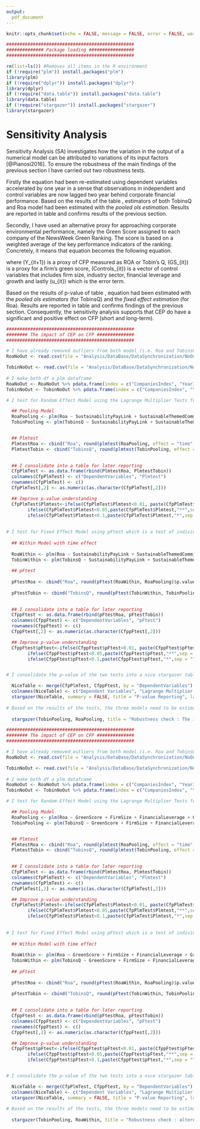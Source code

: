 ```yaml
---
output:
  pdf_document
---
```


```r
knitr::opts_chunk$set(echo = FALSE, message = FALSE, error = FALSE, warning = FALSE, results = 'asis')
```


```r

################################################
############## Package loading #################
################################################

rm(list=ls()) #Removes all items in the R environment
if (!require("plm")) install.packages("plm")
library(plm) 
if (!require("dplyr")) install.packages("dplyr")
library(dplyr) 
if (!require("data.table")) install.packages("data.table")
library(data.table)
if (!require("stargazer")) install.packages("stargazer")
library(stargazer)
```

# Sensitivity Analysis

Sensitivity Analysis (SA) investigates how the variation in the output of a numerical model can be attributed to variations of its input factors [@Pianosi2016]. To ensure the robustness of the main findings of the previous section I have carried out two robustness tests. 

Firstly the equation \ref{EconometricModel} had been re-estimated using dependent variables accelerated by one year in a sense that observations in independent and control variables are now lagged two year behind corporate financial performance. Based on the results of the table \ref{Lag2Test}, estimators of both TobinsQ and Roa
model had been estimated with the *pooled ols estimation*. Results are reported in table \ref{Lag2} and confirms results of the previous section.

Secondly, I have used an alternative proxy for approaching corporate environmental performance, namely the Green Score assigned to each company of the NewsWeek Green Ranking. The score is based on a weighted average of the key performance indicators of the ranking. Concretely, it means that equation \ref{EconometricModel} becomes the following equation.

\begin{equation}
\centering
Y_{it+1} = \alpha + \beta_{1} GS_{it} + Controls_{it} + u_{it}
\label{GreenScoreEquation}
\end{equation}


where \(Y_{it+1}\) is a proxy of CFP measured as ROA or Tobin's Q, \(GS_{it}\) is a proxy for a firm's green score, \(Controls_{it}\) is a vector of control variables that includes firm size, industry sector, financial leverage and growth and lastly \(u_{it}\) which is the error term.

Based on the results of p-value of table \ref{GreenScoreTests}, equation \ref{GreenScoreEquation} had been estimated with the *pooled ols estimators* (for TobinsQ) and the *fixed effect estimation* (for Roa). Results are reported in table \ref{GreenScoreResults} and confirms findings of the previous section. Consequently, the sensitivity analysis supports that CEP do have a significant and positive effect on CFP (short and long-term). 


```r
################################################
######## The impact of CEP on CFP ##############
################################################

# I have already removed outliers from both model (i.e. Roa and TobinsQ) through the file = "Analysis/MakeFile_RemoveOutliers_Lag1.rmd". Consequently I just need to download them in this file.
RoaNoOut <- read.csv(file = "Analysis/DataBase/DataSynchronization/NoOutliersLag2/Roa.csv", header = TRUE, stringsAsFactors = FALSE)

TobinNoOut <- read.csv(file = "Analysis/DataBase/DataSynchronization/NoOutliersLag2/TobinsQ.csv", header = TRUE, stringsAsFactors = FALSE)
 
# I make both df a plm dataframe
RoaNoOut <- RoaNoOut %>% pdata.frame(index = c("CompaniesIndex", "YearIndex"))
TobinNoOut <- TobinNoOut %>% pdata.frame(index = c("CompaniesIndex", "YearIndex"))

# I test for Random Effect Model using the Lagrange Multiplier Tests for Panel Models. 

  ## Pooling Model
  RoaPooling <- plm(Roa ~ SustainabilityPayLink + SustainableThemedCommitment + AuditScore + CarbonProductivity + WaterProductivity + WasteProductivity + FirmSize + FinancialLeverage + Growth + Industry, data = RoaNoOut, model="pooling")
  TobinPooling <- plm(TobinsQ ~ SustainabilityPayLink + SustainableThemedCommitment + AuditScore + CarbonProductivity + WaterProductivity + WasteProductivity + FirmSize + FinancialLeverage + Growth + Industry, data = TobinNoOut, model="pooling")


  ## Plmtest
  PlmtestRoa <- cbind("Roa", round(plmtest(RoaPooling, effect = "time", type = "bp")$p.value, digits = 4))
  PlmtestTobin <- cbind("TobinsQ", round(plmtest(TobinPooling, effect = "time", type = "bp")$p.value, digits = 4))

  
  ## I consolidate into a table for later reporting 
  CfpPlmTest <- as.data.frame(rbind(PlmtestRoa, PlmtestTobin))
  colnames(CfpPlmTest) <- c("DependentVariables", "Plmtest")
  rownames(CfpPlmTest) <- c()
  CfpPlmTest[,2] <- as.numeric(as.character(CfpPlmTest[,2]))  

  ## Improve p-value understanding
  CfpPlmTest$Plmtest<-ifelse(CfpPlmTest$Plmtest<0.01, paste(CfpPlmTest$Plmtest,"***",sep = ""),
		ifelse(CfpPlmTest$Plmtest<0.05,paste(CfpPlmTest$Plmtest,"**",sep = ""),
		ifelse(CfpPlmTest$Plmtest<0.1,paste(CfpPlmTest$Plmtest,"*",sep = ""),CfpPlmTest$Plmtest)))
 
  
# I test for Fixed Effect Model using pFtest which is a test of individual and/or time effects based on the comparison of the within and the pooling model.
  
  ## Within Model with time effect
  
  RoaWithin <- plm(Roa ~ SustainabilityPayLink + SustainableThemedCommitment + AuditScore + CarbonProductivity + WaterProductivity + WasteProductivity + FirmSize + FinancialLeverage + Growth + Industry, data = RoaNoOut, model="within", effect = "time")
  TobinWithin <- plm(TobinsQ ~ SustainabilityPayLink + SustainableThemedCommitment + AuditScore + CarbonProductivity + WaterProductivity + WasteProductivity + FirmSize + FinancialLeverage + Growth + Industry, data = TobinNoOut, model = "within", effect = "time")
  
  ## pFtest
  
  pFtestRoa <- cbind("Roa", round(pFtest(RoaWithin, RoaPooling)$p.value, digits = 4))
  
  pFtestTobin <- cbind("TobinsQ", round(pFtest(TobinWithin, TobinPooling)$p.value, digits = 4))
  

  ## I consolidate into a table for later reporting 
  CfppFtest <- as.data.frame(rbind(pFtestRoa, pFtestTobin))
  colnames(CfppFtest) <- c("DependentVariables", "pFtest")
  rownames(CfppFtest) <- c()
  CfppFtest[,2] <- as.numeric(as.character(CfppFtest[,2]))  

  ## Improve p-value understanding
  CfppFtest$pFtest<-ifelse(CfppFtest$pFtest<0.01, paste(CfppFtest$pFtest,"***",sep = ""),
		ifelse(CfppFtest$pFtest<0.05,paste(CfppFtest$pFtest,"**",sep = ""),
		ifelse(CfppFtest$pFtest<0.1,paste(CfppFtest$pFtest,"*",sep = ""),CfppFtest$pFtest)))


# I consolidate the p-value of the two tests into a nice stargazer table 

  NiceTable <- merge(CfpPlmTest, CfppFtest, by = "DependentVariables")
  colnames(NiceTable) <- c("Dependent Variables", "Lagrange Multiplier Test", "F Test")
  stargazer(NiceTable, summary = FALSE, title = "P-value Reporting", label = "Lag2Test", align = TRUE, type = "latex", header = FALSE, notes = "Note : * p<0.1; ** p<0.05; *** p<0.01", notes.align = "r" )
  
# Based on the results of the tests, the three models need to be estimated with the fixed effects estimations (i.e. model = "within" in plm). Let's consolidate into a stargazer table
  
  stargazer(TobinPooling, RoaPooling, title = "Robustness check : The impact of both process-based and outcome-based CEP on CFP with lag = 2", label = "Lag2", header = FALSE, type = "latex")

```

```r
################################################
######## The impact of CEP on CFP ##############
################################################

# I have already removed outliers from both model (i.e. Roa and TobinsQ) through the file = "Analysis/MakeFile_RemoveOutliers_Lag1.rmd". Consequently I just need to download them in this file.
RoaNoOut <- read.csv(file = "Analysis/DataBase/DataSynchronization/NoOutliersLag1/GreenScore/Roa.csv", header = TRUE, stringsAsFactors = FALSE)

TobinNoOut <- read.csv(file = "Analysis/DataBase/DataSynchronization/NoOutliersLag1/GreenScore/TobinsQ.csv", header = TRUE, stringsAsFactors = FALSE)
 
# I make both df a plm dataframe
RoaNoOut <- RoaNoOut %>% pdata.frame(index = c("CompaniesIndex", "YearIndex"))
TobinNoOut <- TobinNoOut %>% pdata.frame(index = c("CompaniesIndex", "YearIndex"))

# I test for Random Effect Model using the Lagrange Multiplier Tests for Panel Models. 

  ## Pooling Model
  RoaPooling <- plm(Roa ~ GreenScore + FirmSize + FinancialLeverage + Growth + Industry, data = RoaNoOut, model="pooling")
  TobinPooling <- plm(TobinsQ ~ GreenScore + FirmSize + FinancialLeverage + Growth + Industry, data = TobinNoOut, model="pooling")


  ## Plmtest
  PlmtestRoa <- cbind("Roa", round(plmtest(RoaPooling, effect = "time", type = "bp")$p.value, digits = 4))
  PlmtestTobin <- cbind("TobinsQ", round(plmtest(TobinPooling, effect = "time", type = "bp")$p.value, digits = 4))

  
  ## I consolidate into a table for later reporting 
  CfpPlmTest <- as.data.frame(rbind(PlmtestRoa, PlmtestTobin))
  colnames(CfpPlmTest) <- c("DependentVariables", "Plmtest")
  rownames(CfpPlmTest) <- c()
  CfpPlmTest[,2] <- as.numeric(as.character(CfpPlmTest[,2]))  

  ## Improve p-value understanding
  CfpPlmTest$Plmtest<-ifelse(CfpPlmTest$Plmtest<0.01, paste(CfpPlmTest$Plmtest,"***",sep = ""),
		ifelse(CfpPlmTest$Plmtest<0.05,paste(CfpPlmTest$Plmtest,"**",sep = ""),
		ifelse(CfpPlmTest$Plmtest<0.1,paste(CfpPlmTest$Plmtest,"*",sep = ""),CfpPlmTest$Plmtest)))
 
  
# I test for Fixed Effect Model using pFtest which is a test of individual and/or time effects based on the comparison of the within and the pooling model.
  
  ## Within Model with time effect
  
  RoaWithin <- plm(Roa ~ GreenScore + FirmSize + FinancialLeverage + Growth + Industry, data = RoaNoOut, model = "within", effect = "time")
  TobinWithin <- plm(TobinsQ ~ GreenScore + FirmSize + FinancialLeverage + Growth + Industry, data = TobinNoOut, model = "within", effect = "time")
  
  ## pFtest
  
  pFtestRoa <- cbind("Roa", round(pFtest(RoaWithin, RoaPooling)$p.value, digits = 4))
  
  pFtestTobin <- cbind("TobinsQ", round(pFtest(TobinWithin, TobinPooling)$p.value, digits = 4))
  

  ## I consolidate into a table for later reporting 
  CfppFtest <- as.data.frame(rbind(pFtestRoa, pFtestTobin))
  colnames(CfppFtest) <- c("DependentVariables", "pFtest")
  rownames(CfppFtest) <- c()
  CfppFtest[,2] <- as.numeric(as.character(CfppFtest[,2]))  

  ## Improve p-value understanding
  CfppFtest$pFtest<-ifelse(CfppFtest$pFtest<0.01, paste(CfppFtest$pFtest,"***",sep = ""),
		ifelse(CfppFtest$pFtest<0.05,paste(CfppFtest$pFtest,"**",sep = ""),
		ifelse(CfppFtest$pFtest<0.1,paste(CfppFtest$pFtest,"*",sep = ""),CfppFtest$pFtest)))


# I consolidate the p-value of the two tests into a nice stargazer table 

  NiceTable <- merge(CfpPlmTest, CfppFtest, by = "DependentVariables")
  colnames(NiceTable) <- c("Dependent Variables", "Lagrange Multiplier Test", "F Test")
  stargazer(NiceTable, summary = FALSE, title = "P-value Reporting", label = "GreenScoreTests", align = TRUE, type = "latex", header = FALSE, notes = "Note : * p<0.1; ** p<0.05; *** p<0.01", notes.align = "r" )
  
# Based on the results of the tests, the three models need to be estimated with the fixed effects estimations (i.e. model = "within" in plm). Let's consolidate into a stargazer table
  
  stargazer(TobinPooling, RoaWithin, title = "Robustness check : alternative variable for CEP", label = "GreenScoreResults", header = FALSE, type = "latex")

```
